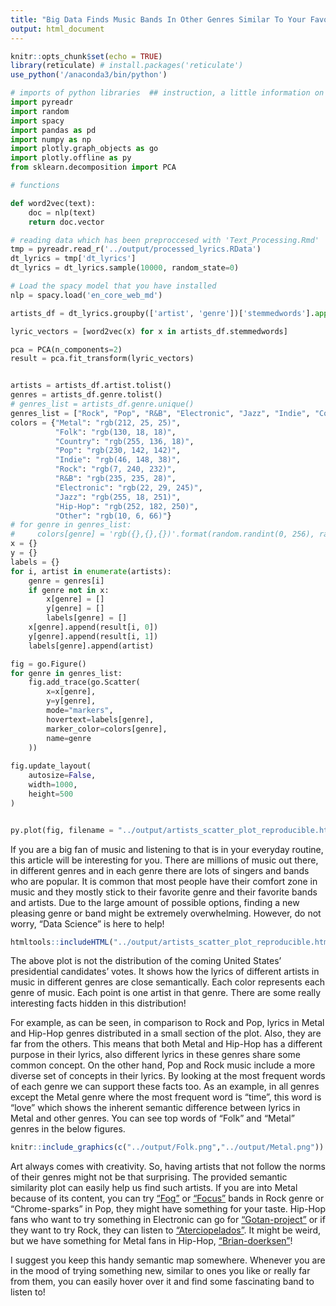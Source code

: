 ```yaml
---
title: "Big Data Finds Music Bands In Other Genres Similar To Your Favorite Genre"
output: html_document
---
```


```r
knitr::opts_chunk$set(echo = TRUE)
library(reticulate) # install.packages('reticulate')
use_python('/anaconda3/bin/python') 
```


```python
# imports of python libraries  ## instruction, a little information on what are these each library and what for
import pyreadr
import random
import spacy
import pandas as pd
import numpy as np
import plotly.graph_objects as go
import plotly.offline as py
from sklearn.decomposition import PCA
```

```python
# functions

def word2vec(text):
    doc = nlp(text)
    return doc.vector
```

```python
# reading data which has been preproccesed with 'Text_Processing.Rmd'
tmp = pyreadr.read_r('../output/processed_lyrics.RData')
dt_lyrics = tmp['dt_lyrics']
dt_lyrics = dt_lyrics.sample(10000, random_state=0)

# Load the spacy model that you have installed
nlp = spacy.load('en_core_web_md')

artists_df = dt_lyrics.groupby(['artist', 'genre'])['stemmedwords'].apply(' '.join).reset_index()

lyric_vectors = [word2vec(x) for x in artists_df.stemmedwords]

pca = PCA(n_components=2)
result = pca.fit_transform(lyric_vectors)


artists = artists_df.artist.tolist()
genres = artists_df.genre.tolist()
# genres_list = artists_df.genre.unique()
genres_list = ["Rock", "Pop", "R&B", "Electronic", "Jazz", "Indie", "Country", "Metal", "Hip-Hop", "Folk", "Other"]
colors = {"Metal": "rgb(212, 25, 25)",
          "Folk": "rgb(130, 18, 18)",
          "Country": "rgb(255, 136, 18)",
          "Pop": "rgb(230, 142, 142)",
          "Indie": "rgb(46, 148, 38)",
          "Rock": "rgb(7, 240, 232)",
          "R&B": "rgb(235, 235, 28)",
          "Electronic": "rgb(22, 29, 245)",
          "Jazz": "rgb(255, 18, 251)",
          "Hip-Hop": "rgb(252, 182, 250)",
          "Other": "rgb(10, 6, 66)"}
# for genre in genres_list:
#     colors[genre] = 'rgb({},{},{})'.format(random.randint(0, 256), random.randint(0, 256), random.randint(0, 256))
x = {}
y = {}
labels = {}
for i, artist in enumerate(artists):
    genre = genres[i]
    if genre not in x:
        x[genre] = []
        y[genre] = []
        labels[genre] = []
    x[genre].append(result[i, 0])
    y[genre].append(result[i, 1])
    labels[genre].append(artist)

fig = go.Figure()
for genre in genres_list:
    fig.add_trace(go.Scatter(
        x=x[genre],
        y=y[genre],
        mode="markers",
        hovertext=labels[genre],
        marker_color=colors[genre],
        name=genre
    ))
    
fig.update_layout(
    autosize=False,
    width=1000,
    height=500
)


py.plot(fig, filename = "../output/artists_scatter_plot_reproducible.html", auto_open=False)
```





If you are a big fan of music and listening to that is in your everyday routine, this article will be interesting for you. There are millions of music out there, in different genres and in each genre there are lots of singers and bands who are popular. It is common that most people have their comfort zone in music and they mostly stick to their favorite genre and their favorite bands and artists. Due to the large amount of possible options, finding a new pleasing genre or band might be extremely overwhelming. However, do not worry, “Data Science” is here to help! 


```r
htmltools::includeHTML("../output/artists_scatter_plot_reproducible.html")
```


The above plot is not the distribution of the coming United States’ presidential candidates' votes. It shows how the lyrics of different artists in music in different genres are close semantically. Each color represents each genre of music. Each point is one artist in that genre. There are some really interesting facts hidden in this distribution!

For example, as can be seen, in comparison to Rock and Pop, lyrics in Metal and Hip-Hop genres distributed in a small section of the plot. Also, they are far from the others. This means that both Metal and Hip-Hop has a different purpose in their lyrics, also different lyrics in these genres share some common concept. On the other hand, Pop and Rock music include a more diverse set of concepts in their lyrics. By looking at the most frequent words of each genre we can support these facts too. As an example, in all genres except the Metal genre where the most frequent word is “time”, this word is “love” which shows the inherent semantic difference between lyrics in Metal and other genres. You can see top words of "Folk" and "Metal" genres in the below figures.


```r
knitr::include_graphics(c("../output/Folk.png","../output/Metal.png"))
```

Art always comes with creativity. So, having artists that not follow the norms of their genres might not be that surprising. The provided semantic similarity plot can easily help us find such artists. If you are into Metal because of its content, you can try [“Fog”](https://en.wikipedia.org/wiki/Fog_(band)) or [“Focus”](https://en.wikipedia.org/wiki/Focus_(band)) bands in Rock genre or “Chrome-sparks” in Pop, they might have something for your taste. Hip-Hop fans who want to try something in Electronic can go for [“Gotan-project”](https://en.wikipedia.org/wiki/Gotan_Project) or if they want to try Rock, they can listen to [“Aterciopelados”](https://en.wikipedia.org/wiki/Aterciopelados). It might be weird, but we have something for Metal fans in Hip-Hop, [“Brian-doerksen”](https://en.wikipedia.org/wiki/Brian_Doerksen)!


I suggest you keep this handy semantic map somewhere. Whenever you are in the mood of trying something new, similar to ones you like or really far from them, you can easily hover over it and find some fascinating band to listen to!
